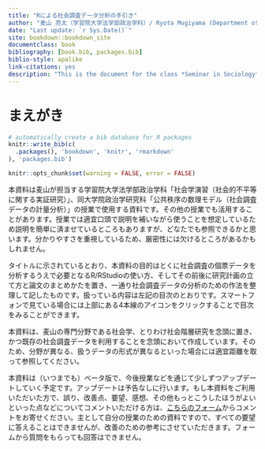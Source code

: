 ```yaml
--- 
title: "Rによる社会調査データ分析の手引き"
author: "麦山 亮太（学習院大学法学部政治学科）/ Ryota Mugiyama (Department of Political Studies, Gakushuin University)"
date: "Last update: `r Sys.Date()`"
site: bookdown::bookdown_site
documentclass: book
bibliography: [book.bib, packages.bib]
biblio-style: apalike
link-citations: yes
description: "This is the document for the class *Seminar in Sociology* held in Department of Political Studies, Gakushuin University. Anyone can freely use this as reference."
---
```


# まえがき {-}

```r
# automatically create a bib database for R packages
knitr::write_bib(c(
  .packages(), 'bookdown', 'knitr', 'rmarkdown'
), 'packages.bib')

knitr::opts_chunk$set(warning = FALSE, error = FALSE)
```

本資料は麦山が担当する学習院大学法学部政治学科「社会学演習（社会的不平等に関する実証研究）」、同大学院政治学研究科「公共秩序の数理モデル（社会調査データの計量分析）」の授業で使用する資料です。その他の授業でも活用することがあります。授業では適宜口頭で説明を補いながら使うことを想定しているため説明を簡単に済ませているところもありますが、どなたでも参照できるかと思います。分かりやすさを重視しているため、厳密性には欠けるところがあるかもしれません。

タイトルに示されているとおり、本資料の目的はとくに社会調査の個票データを分析するうえで必要となるR/RStudioの使い方、そしてその前後に研究計画の立て方と論文のまとめかたを置き、一通り社会調査データの分析のための作法を整理して記したものです。扱っている内容は左記の目次のとおりです。スマートフォンで見ている場合には上部にある4本線のアイコンをクリックすることで目次をみることができます。

本資料は、麦山の専門分野である社会学、とりわけ社会階層研究を念頭に置き、かつ既存の社会調査データを利用することを念頭において作成しています。そのため、分野が異なる、扱うデータの形式が異なるといった場合には適宜距離を取って参照してください。

本資料は（いつまでも）ベータ版で、今後授業などを通じて少しずつアップデートしていく予定です。アップデートは予告なしに行います。もし本資料をご利用いただいた方で、誤り、改善点、要望、感想、その他もっとこうしたほうがよいといった点などについてコメントいただける方は、[こちらのフォーム](https://docs.google.com/forms/d/e/1FAIpQLSdjnZdFZjAWT6CfmUIPGWOTOJ3qrsm7WzGgj4qDEnYC9Wni2Q/viewform?usp=sf_link)からコメントをお寄せください。主として自分の授業のための資料ですので、すべての要望に答えることはできませんが、改善のための参考にさせていただきます。フォームから質問をもらっても回答はできません。
